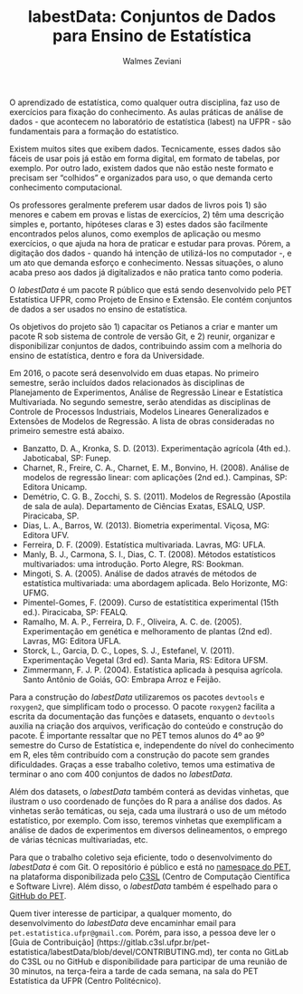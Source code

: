 % labestData: Conjuntos de Dados para Ensino de Estatística
% Walmes Zeviani

O aprendizado de estatística, como qualquer outra disciplina, faz uso de
exercícios para fixação do conhecimento.  As aulas práticas de análise
de dados - que acontecem no laboratório de estatística (labest) na UFPR
- são fundamentais para a formação do estatístico.

Existem muitos sites que exibem dados. Tecnicamente, esses dados são
fáceis de usar pois já estão em forma digital, em formato de tabelas,
por exemplo.  Por outro lado, existem dados que não estão neste formato
e precisam ser "colhidos" e organizados para uso, o que demanda
certo conhecimento computacional.

Os professores geralmente preferem usar dados de livros pois 1) são menores
e cabem em provas e listas de exercícios, 2) têm uma descrição simples e,
portanto, hipóteses claras e 3) estes dados são facilmente encontrados pelos
alunos, como exemplos de aplicação ou mesmo exercícios, o que ajuda na hora 
de praticar e estudar para provas. Pórem, a digitação dos dados - quando há
intenção de utilizá-los no computador -, e um ato que demanda esforço e 
conhecimento. Nessas situações, o aluno acaba preso aos dados já digitalizados
e não pratica tanto como poderia.

O *labestData* é um pacote R público que está sendo desenvolvido pelo PET
Estatística UFPR, como Projeto de Ensino e Extensão. Ele contém conjuntos de
dados a ser usados no ensino de estatística.

Os objetivos do projeto são 1) capacitar os Petianos a criar e manter um 
pacote R sob sistema de controle de versão Git, e 2) reunir, organizar e
disponibilizar conjuntos de dados, contribuindo assim com a melhoria do 
ensino de estatística, dentro e fora da Universidade.

Em 2016, o pacote será desenvolvido em duas etapas. No primeiro
semestre, serão incluídos dados relacionados às disciplinas de
Planejamento de Experimentos, Análise de Regressão Linear e Estatística
Multivariada. No segundo semestre, serão atendidas as disciplinas de
Controle de Processos Industriais, Modelos Lineares Generalizados e
Extensões de Modelos de Regressão. A lista de obras consideradas no
primeiro semestre está abaixo.

  * Banzatto, D. A., Kronka, S. D. (2013). Experimentação agrícola
    (4th ed.). Jaboticabal, SP: Funep.
  * Charnet, R., Freire, C. A., Charnet, E. M., Bonvino,
    H. (2008). Análise de modelos de regressão linear: com aplicações
    (2nd ed.). Campinas, SP: Editora Unicamp.
  * Demétrio, C. G. B., Zocchi, S. S. (2011). Modelos de Regressão
    (Apostila de sala de aula). Departamento de Ciências Exatas, ESALQ,
    USP. Piracicaba, SP.
  * Dias, L. A., Barros, W. (2013). Biometria experimental. Viçosa,
    MG: Editora UFV.
  * Ferreira, D. F. (2009). Estatística multivariada. Lavras, MG: UFLA.
  * Manly, B. J., Carmona, S. I., Dias, C. T. (2008). Métodos
    estatísticos multivariados: uma introdução. Porto Alegre, RS:
    Bookman.
  * Mingoti, S. A. (2005). Análise de dados através de métodos de
    estatística multivariada: uma abordagem aplicada. Belo Horizonte,
    MG: UFMG.
  * Pimentel-Gomes, F. (2009). Curso de estatístitica experimental (15th
    ed.). Piracicaba, SP: FEALQ.
  * Ramalho, M. A. P., Ferreira, D. F., Oliveira,
    A. C. de. (2005). Experimentação em genética e melhoramento de
    plantas (2nd ed). Lavras, MG: Editora UFLA.
  * Storck, L., Garcia, D. C., Lopes, S. J., Estefanel,
    V. (2011). Experimentação Vegetal (3rd ed). Santa Maria, RS: Editora
    UFSM.
  * Zimmermann, F. J. P. (2004). Estatística aplicada à pesquisa
    agrícola. Santo Antônio de Goiás, GO: Embrapa Arroz e Feijão.

Para a construção do *labestData* utilizaremos os pacotes `devtools` e
`roxygen2`, que simplificam todo o processo. O pacote `roxygen2` facilita
a escrita da documentação das funções e datasets, enquanto  o `devtools` 
auxilia na criação dos arquivos, verificação do conteúdo e construção do pacote. 
É importante ressaltar que no PET temos alunos do 4º ao 9º semestre do Curso de
Estatística e, independente do nível do conhecimento em R, eles têm contribuído
com a construção do pacote sem grandes dificuldades. Graças a esse trabalho 
coletivo, temos uma estimativa de terminar o ano com 400 conjuntos de 
dados no *labestData*.

Além dos datasets, o *labestData* também conterá as devidas vinhetas, que
ilustram o uso coordenado de funções do R para a análise dos dados. As
vinhetas serão temáticas, ou seja, cada uma ilustrará o uso de um
método estatístico, por exemplo. Com isso, teremos vinhetas que
exemplificam a análise de dados de experimentos em diversos delineamentos,
o emprego de várias técnicas multivariadas, etc.

Para que o trabalho coletivo seja eficiente, todo o desenvolvimento do
*labestData* é com Git. O repositório é público e está no
[namespace do PET](https://gitlab.c3sl.ufpr.br/groups/pet-estatistica),
na plataforma disponibilizada pelo [C3SL](http://www.c3sl.ufpr.br/)
(Centro de Computação Científica e Software Livre). Além disso, o
*labestData* também é espelhado para o
[GitHub do PET](https://github.com/pet-estatistica/labestData).

Quem tiver interesse de participar, a qualquer momento, do
desenvolvimento do *labestData* deve encaminhar email para
`pet.estatistica.ufpr@gmail.com`. Porém, para isso, a pessoa
deve ler o [Guia de Contribuição]
(https://gitlab.c3sl.ufpr.br/pet-estatistica/labestData/blob/devel/CONTRIBUTING.md),
ter conta no GitLab do C3SL ou no GitHub e disponibilidade para
participar de uma reunião de 30 minutos, na terça-feira a tarde de cada semana, 
na sala do PET Estatística da UFPR (Centro Politécnico). 
